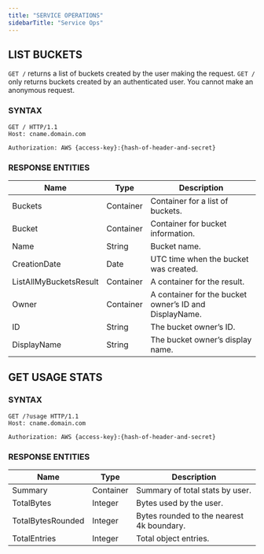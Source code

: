 ```yaml
---
title: "SERVICE OPERATIONS"
sidebarTitle: "Service Ops"
---
```


## LIST BUCKETS

`GET /` returns a list of buckets created by the user making the request. `GET /` only returns buckets created by an authenticated user. You cannot make an anonymous request.

### SYNTAX

```
GET / HTTP/1.1
Host: cname.domain.com

Authorization: AWS {access-key}:{hash-of-header-and-secret}
```

### RESPONSE ENTITIES

| Name                             | Type      | Description                                       |
|----------------------------------|-----------|---------------------------------------------------|
| Buckets                          | Container | Container for a list of buckets.                   |
| Bucket                           | Container | Container for bucket information.                 |
| Name                             | String    | Bucket name.                                      |
| CreationDate                     | Date      | UTC time when the bucket was created.             |
| ListAllMyBucketsResult           | Container | A container for the result.                        |
| Owner                            | Container | A container for the bucket owner’s ID and DisplayName. |
| ID                               | String    | The bucket owner’s ID.                            |
| DisplayName                      | String    | The bucket owner’s display name.                  |

## GET USAGE STATS

### SYNTAX

```
GET /?usage HTTP/1.1
Host: cname.domain.com

Authorization: AWS {access-key}:{hash-of-header-and-secret}
```

### RESPONSE ENTITIES

| Name                   | Type      | Description                                       |
|------------------------|-----------|---------------------------------------------------|
| Summary                | Container | Summary of total stats by user.                   |
| TotalBytes             | Integer   | Bytes used by the user.                           |
| TotalBytesRounded      | Integer   | Bytes rounded to the nearest 4k boundary.         |
| TotalEntries           | Integer   | Total object entries.                             |

